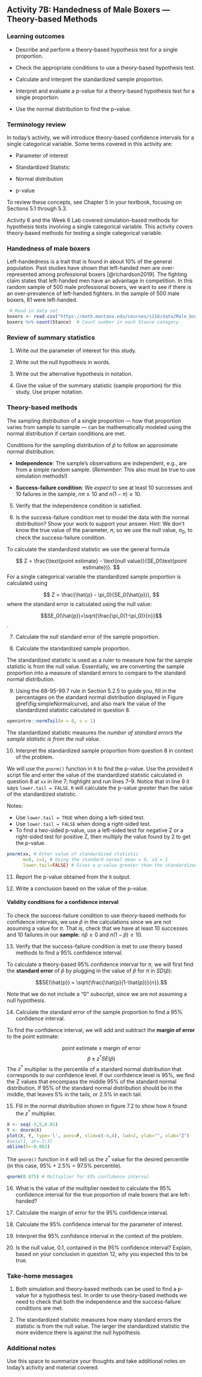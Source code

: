 ## Activity 7B:  Handedness of Male Boxers --- Theory-based Methods

\setstretch{1}

### Learning outcomes

* Describe and perform a theory-based hypothesis test for a single proportion.

* Check the appropriate conditions to use a theory-based hypothesis test.

* Calculate and interpret the standardized sample proportion.

* Interpret and evaluate a p-value for a theory-based hypothesis test for a single proportion.

* Use the normal distribution to find the p-value.


### Terminology review

In today's activity, we will introduce theory-based confidence intervals for a single categorical variable. Some terms covered in this activity are:

* Parameter of interest

* Standardized Statistic

* Normal distribution

* p-value

To review these concepts, see Chapter 5 in your textbook, focusing on Sections 5.1 through 5.3.

Activity 6 and the Week 6 Lab covered simulation-based methods for hypothesis tests involving a single categorical variable. This activity covers theory-based methods for testing a single categorical variable.  

### Handedness of male boxers

Left-handedness is a trait that is found in about 10\% of the general population. Past studies have shown that left-handed men are over-represented among professional boxers [@richardson2019]. The fighting claim states that left-handed men have an advantage in competition.  In this random sample of 500 male professional boxers, we want to see if there is an over-prevalence of left-handed fighters.  In the sample of 500 male boxers, 81 were left-handed.


```r
 # Read in data set
boxers <- read.csv("https://math.montana.edu/courses/s216/data/Male_boxers_sample.csv")
boxers %>% count(Stance)  # Count number in each Stance category
```

### Review of summary statistics {-}

1.  Write out the parameter of interest for this study.  

\vspace{0.8in}

2.  Write out the null hypothesis in words.
\vspace{0.8in}

3. Write out the alternative hypothesis in notation.
\vspace{0.3in}

4. Give the value of the summary statistic (sample proportion) for this study.  Use proper notation.

\vspace{0.3in}

### Theory-based methods {-}

The sampling distribution of a single proportion --- how that proportion varies from sample to sample --- can be mathematically modeled using the normal distribution if certain conditions are met.

Conditions for the sampling distribution of $\hat{p}$ to follow an approximate normal distribution:

* **Independence**: The sample’s observations are independent, e.g., are from a simple random sample. (*Remember*: This also must be true to use simulation methods!)

* **Success-failure condition**: We *expect* to see at least 10 successes and 10 failures in the sample, $n\pi≥10$  and $n(1-\pi)≥10$.

5. Verify that the independence condition is satisfied.

\vspace{0.5in}

6. Is the success-failure condition met to model the data with the normal distribution?  Show your work to support your answer. Hint: We don't know the true value of the parameter, $\pi$, so we use the null value, $\pi_0$, to check the success-failure condition.

\vspace{1in}
\newpage

To calculate the standardized statistic we use the general formula 

$$
Z = \frac{\text{point estimate} - \text{null value}}{SE_0(\text{point estimate})}.
$$
For a single categorical variable the standardized sample proportion is calculated using

$$
Z = \frac{\hat{p} - \pi_0}{SE_0(\hat{p})},
$$
where the standard error is calculated using the null value:

$$SE_0(\hat{p})=\sqrt{\frac{\pi_0(1-\pi_0)}{n}}$$.

7.  Calculate the null standard error of the sample proportion.

\vspace{0.6in}

8.  Calculate the standardized sample proportion.  

\vspace{0.6in}

The standardized statistic is used as a ruler to measure how far the sample statistic is from the null value.  Essentially, we are converting the sample proportion into a measure of standard errors to compare to the standard normal distribution.  

9.  Using the 68-95-99.7 rule in Section 5.2.5 to guide you, fill in the percentages on the standard normal distribution displayed in Figure \@ref(fig:simpleNormalcurve), and also mark the value of the standardized statistic calculated in question 8.

```r
openintro::normTail(m = 0, s = 1)
```

\newpage

The standardized statistic measures the *number of standard errors the sample statistic is from the null value*.

10.  Interpret the standardized sample proportion from question 8 in context of the problem.

\vspace{.8in}

We will use the `pnorm()` function in `R` to find the p-value. Use the provided `R` script file and enter the value of the standardized statistic calculated in question 8 at `xx` in line 7; highlight and run lines 7--9.  Notice that in line 9 it says `lower.tail = FALSE`.  `R` will calculate the p-value *greater* than the value of the standardized statistic.  

Notes:

* Use `lower.tail = TRUE` when doing a left-sided test.
* Use `lower.tail = FALSE` when doing a right-sided test.
* To find a two-sided p-value, use a left-sided test for negative Z or a right-sided test for positive Z, then multiply the value found by 2 to get the p-value.

```r
pnorm(xx, # Enter value of standardized statistic
      m=0, s=1, # Using the standard normal mean = 0, sd = 1
      lower.tail=FALSE) # Gives a p-value greater than the standardized statistic
```
  
  
11.  Report the p-value obtained from the `R` output.
\vspace{0.2in}

12.  Write a conclusion based on the value of the p-value.
\vspace{0.8in}


#### Validity conditions for a confidence interval {-}

To check the success-failure condition to use theory-based methods for confidence intervals, we use $\hat{p}$ in the calculations since we are not assuming a value for $\pi$. That is, check that we have at least 10 successes and 10 failures in our **sample**:  $n\hat{p} \geq 0$  and $n(1-\hat{p}) \geq 10$.

13.  Verify that the success-failure condition is met to use theory based methods to find a 95\% confidence interval.  

\vspace{0.5in}
\newpage

To calculate a theory-based 95\% confidence interval for $\pi$, we will first find the **standard error** of $\hat{p}$ by plugging in the value of $\hat{p}$ for $\pi$ in $SD(\hat{p})$:

$$SE(\hat{p}) = \sqrt{\frac{\hat{p}(1-\hat{p})}{n}}.$$

Note that we do not include a "0" subscript, since we are not assuming a null hypothesis. 

14.  Calculate the standard error of the sample proportion to find a 95\% confidence interval.

\vspace{0.5in}

To find the confidence interval, we will add and subtract the **margin of error** to the point estimate:

$$\text{point estimate}\pm\text{margin of error}$$
$$\hat{p}\pm z^* SE(\hat{p})$$
The $z^*$ multiplier is the percentile of a standard normal distribution that corresponds to our confidence level. If our confidence level is 95\%, we find the Z values that encompass the middle 95\% of the standard normal distribution.  If 95\% of the standard normal distribution should be in the middle, that leaves 5\% in the tails, or 2.5\% in each tail.  

15. Fill in the normal distribution shown in figure 7.2 to show how `R` found the $z^*$ multiplier.

```r
X <- seq(-5,5,0.01)
Y <- dnorm(X)
plot(X, Y, type='l', axes=F, xlim=c(-4,4), lwd=2, ylab="", xlab="Z")
#axis(1, at=-3:3)
abline(h=-0.002)
```

The `qnorm()` function in `R` will tell us the $z^*$ value for the desired percentile (in this case, 95\% + 2.5\% = 97.5\% percentile). 

```r
qnorm(0.975) # Multiplier for 95% confidence interval
```

16.  What is the value of the multiplier needed to calculate the 95\% confidence interval for the true proportion of male boxers that are left-handed?

\vspace{0.3in}

17.  Calculate the margin of error for the 95\% confidence interval.
\vspace{1in}

18.  Calculate the 95\% confidence interval for the parameter of interest.
\vspace{0.5in}

19.  Interpret the 95\% confidence interval in the context of the problem.
\vspace{1in}

20. Is the null value, 0.1, contained in the 95\% confidence interval?  Explain, based on your conclusion in question 12, why you expected this to be true.
\vspace{1in}


### Take-home messages

1.	Both simulation and theory-based methods can be used to find a p-value for a hypothesis test.  In order to use theory-based methods we need to check that both the independence and the success-failure conditions are met. 

2.  The standardized statistic measures how many standard errors the statistic is from the null value. The larger the standardized statistic the more evidence there is against the null hypothesis.

### Additional notes

Use this space to summarize your thoughts and take additional notes on today's activity and material covered.

\newpage